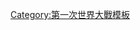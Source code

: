 {{Campaignbox
| name = Campaignbox 1915年英法秋季攻勢
| title = {{allow wrap|1915年英法秋季攻勢}}
| listclass = hlist
| battles = 
* [[第三次阿圖瓦戰役|第三次阿圖瓦]]
* {{le|洛斯戰役|Battle of Loos|洛斯}}
** {{le|霍亨佐倫要塞軍事行動|Actions of the Hohenzollern Redoubt|霍亨佐倫要塞}}
* {{le|第二次香檳戰役|Second Battle of Champagne|第二次香檳}}
}}<noinclude>
[[Category:第一次世界大戰模板]]
</noinclude>
